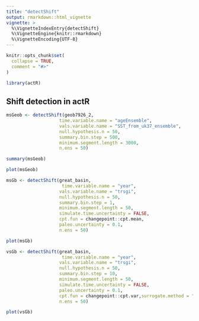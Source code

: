 ```yaml
---
title: "detectShift"
output: rmarkdown::html_vignette
vignette: >
  %\VignetteIndexEntry{detectShift}
  %\VignetteEngine{knitr::rmarkdown}
  %\VignetteEncoding{UTF-8}
---
```


```r
knitr::opts_chunk$set(
  collapse = TRUE,
  comment = "#>"
)
```

```r
library(actR)
```

## Shift detection in actR



```r
msGeob <- detectShift(geob7926_2,
                    time.variable.name = "ageEnsemble",
                    vals.variable.name = "SST_from_uk37_ensemble",
                    null.hypothesis.n = 50,
                    summary.bin.step = 500,
                    minimum.segment.length = 3000,
                    n.ens = 50)
```


```r
summary(msGeob)
```



```r
plot(msGeob)

```





```r
msGb <- detectShift(great_basin,
                     time.variable.name = "year",
                    vals.variable.name = "trsgi",
                    null.hypothesis.n = 50,
                    summary.bin.step = 1,
                    minimum.segment.length = 50,
                    simulate.time.uncertainty = FALSE,
                    cpt.fun = changepoint::cpt.mean,
                    paleo.uncertainty = 0.1,
                    n.ens = 50)
```


```r
plot(msGb)
```


```r
vsGb <- detectShift(great_basin,
                     time.variable.name = "year",
                    vals.variable.name = "trsgi",
                    null.hypothesis.n = 50,
                    summary.bin.step = 10,
                    minimum.segment.length = 50,
                    simulate.time.uncertainty = FALSE,
                    paleo.uncertainty = 0.1,
                    cpt.fun = changepoint::cpt.var,surrogate.method = "shuffle",
                    n.ens = 50)
```
```r
plot(vsGb)
```

